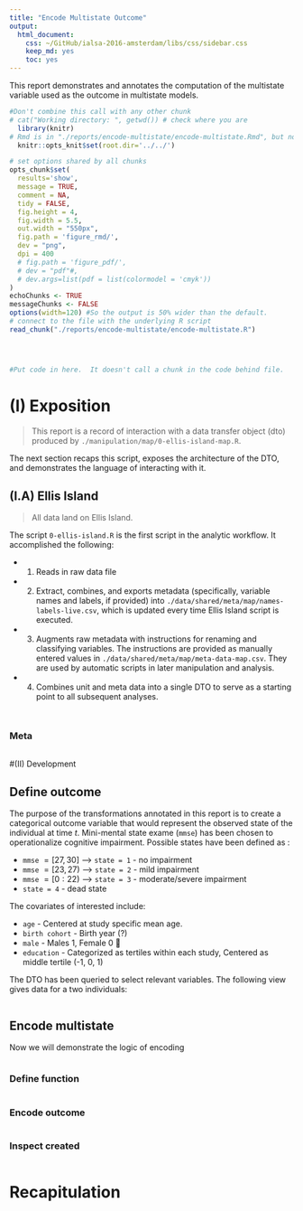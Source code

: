 ```yaml
---
title: "Encode Multistate Outcome"
output:
  html_document:
    css: ~/GitHub/ialsa-2016-amsterdam/libs/css/sidebar.css
    keep_md: yes
    toc: yes
---
```


This report demonstrates and annotates the computation of the multistate variable used as the outcome in multistate models.

<!-- These two chunks should be added in the beginning of every .Rmd that you want to source an .R script -->
<!--  The 1st mandatory chunck  -->
<!--  Set the working directory to the repository's base directory -->
```r
#Don't combine this call with any other chunk
# cat("Working directory: ", getwd()) # check where you are
  library(knitr)
# Rmd is in "./reports/encode-multistate/encode-multistate.Rmd", but now the root is "./"
  knitr::opts_knit$set(root.dir='../../')
```

<!--  The 2nd mandatory chunck  -->
<!-- Set the report-wide options, and point to the external code file. -->
```r
# set options shared by all chunks
opts_chunk$set(
  results='show',
  message = TRUE,
  comment = NA,
  tidy = FALSE,
  fig.height = 4,
  fig.width = 5.5,
  out.width = "550px",
  fig.path = 'figure_rmd/',     
  dev = "png",
  dpi = 400
  # fig.path = 'figure_pdf/',     
  # dev = "pdf"#,
  # dev.args=list(pdf = list(colormodel = 'cmyk'))
)
echoChunks <- TRUE
messageChunks <- FALSE
options(width=120) #So the output is 50% wider than the default.
# connect to the file with the underlying R script  
read_chunk("./reports/encode-multistate/encode-multistate.R")
```
<!-- Load 'sourced' R files.  Suppress the output when loading packages. -->
```r
```
<!-- Load the sources.  Suppress the output when loading sources. -->
```r
```
<!-- Load any Global functions and variables declared in the R file.  Suppress the output. -->
```r
```
<!-- Declare any global functions specific to a Rmd output.  Suppress the output. -->
```r
#Put code in here.  It doesn't call a chunk in the code behind file.
```

# (I) Exposition

> This report is a record of interaction with a data transfer object (dto) produced by `./manipulation/map/0-ellis-island-map.R`.

The next section recaps this script, exposes the architecture of the DTO, and demonstrates the language of interacting with it.   

## (I.A) Ellis Island

> All data land on Ellis Island.

The script `0-ellis-island.R` is the first script in the analytic workflow. It accomplished the following:

- (1) Reads in raw data file
- (2) Extract, combines, and exports metadata (specifically, variable names and labels, if provided) into `./data/shared/meta/map/names-labels-live.csv`, which is updated every time Ellis Island script is executed.   
- (3) Augments raw metadata with instructions for renaming and classifying variables. The instructions are provided as manually entered values in `./data/shared/meta/map/meta-data-map.csv`. They are used by automatic scripts in later manipulation and analysis.  
- (4) Combines unit and meta data into a single DTO to serve as a starting point to all subsequent analyses.   


<!-- Load the datasets.   -->
```r
```

<!-- Inspect the datasets.   -->
```r
```

### Meta
```r
```

#(II) Development

## Define outcome

The purpose of the transformations annotated in this report is to create a categorical outcome variable that would represent the observed state of the individual at time $t$. Mini-mental state exame (`mmse`) has been chosen to operationalize cognitive impairment. Possible states have been defined as :

* `mmse` $=[27,30]$ --> `state = 1` - no impairment  
* `mmse` $=[23,27)$ --> `state = 2` - mild impairment   
* `mmse` $=[0 :22)$ --> `state = 3` - moderate/severe impairment  
* `state = 4` - dead state  

The covariates of interested include:   

* `age` -  Centered at study specific mean age.   
* `birth cohort` - Birth year (?)  
* `male` -  Males 1, Female 0       
* `education` - Categorized as tertiles within each study, Centered as middle tertile (-1, 0, 1)  

The DTO has been queried to select relevant variables. The following view gives data for a two individuals:
```r
```

## Encode multistate
Now we will demonstrate the logic of encoding
```r
```

### Define function
```r
```

### Encode outcome
```r
```

### Inspect created
```r
```

# Recapitulation

```r
```


```r
```


```r
```


